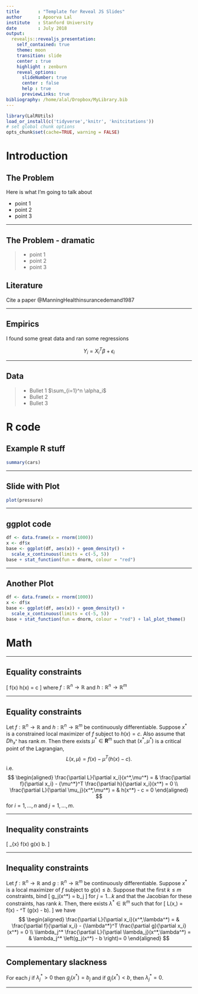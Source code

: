 ```yaml
---
title       : "Template for Reveal JS Slides"
author      : Apoorva Lal
institute   : Stanford University
date        : July 2018
output:
  revealjs::revealjs_presentation:
    self_contained: true
    theme: moon
    transition: slide
    center : true
    highlight : zenburn
    reveal_options:
      slideNumber: true
      center : false
      help : true
      previewLinks: true
bibliography: /home/alal/Dropbox/MyLibrary.bib
---
```

<style type="text/css">
  .reveal p {
    text-align: left;
  }
  .reveal ul {
    display: block;
  }
  .reveal ol {
    display: block;
  }
</style>

```r
library(LalRUtils)
load_or_install(c('tidyverse','knitr', 'knitcitations'))
# set global chunk options
opts_chunk$set(cache=TRUE, warning = FALSE)
```

# Introduction

## The Problem

Here is what I'm going to talk about

- point 1
- point 2
- point 3

---

## The Problem - dramatic

  > - point 1
  > - point 2
  > - point 3

## Literature

Cite a paper @ManningHealthinsurancedemand1987

---

## Empirics

I found some great data and ran some regressions

$$
Y_i = X_i^{T} \beta + \epsilon_i
$$

---

## Data

  > - Bullet 1 $\sum_{i=1}^n \alpha_i$
  > - Bullet 2
  > - Bullet 3

# R code

## Example R stuff

```r
summary(cars)
```

---

## Slide with Plot

```r
plot(pressure)
```

---

## ggplot code

```r
df <- data.frame(x = rnorm(1000))
x <- df$x
base <- ggplot(df, aes(x)) + geom_density() +
  scale_x_continuous(limits = c(-5, 5))
base + stat_function(fun = dnorm, colour = "red")
```

---

## Another Plot

```r
df <- data.frame(x = rnorm(1000))
x <- df$x
base <- ggplot(df, aes(x)) + geom_density() +
  scale_x_continuous(limits = c(-5, 5))
base + stat_function(fun = dnorm, colour = "red") + lal_plot_theme()
```

# Math

---

## Equality constraints

\[ \max f(x) \text{ s.t. } h(x) = c \]
where $f: \mathbb{R}^n \to \mathbb{R}$ and $h: \mathbb{R}^n \to \mathbb{R}^m$

---

## Equality constraints

Let $f:\mathbb{R}^n \to \mathbb{R}$ and $h: \mathbb{R}^n \to
\mathbb{R}^m$ be continuously differentiable. Suppose $x^*$ is a constrained
local maximizer of $f$ subject to $h(x) = c$. Also assume that
$Dh_{x^*}$ has rank $m$. Then there exists $\mu^* \in \mathbf{R}^m$ such
that $(x^*, \mu^*)$ is a critical point of the Lagrangian,
    $$
    L(x,\mu) = f(x) - \mu^T (h(x) - c).
    $$
i.e.
$$
\begin{aligned}
\frac{\partial L}{\partial x_i}(x^*,\mu^*) = & \frac{\partial
f}{\partial x_i} - {\mu^*}^T \frac{\partial h}{\partial
  x_i}(x^*) = 0 \\
 \frac{\partial L}{\partial \mu_j}(x^*,\mu^*) = & h(x^*) -
   c = 0
\end{aligned}
 $$
for $i = 1, ..., n$ and $j=1,...,m$.

---

## Inequality constraints

\[ \max_{x} f(x) \text{ s.t. } g(x) \leq b. \]

---

## Inequality constraints

Let $f:\mathbb{R}^n \to \mathbb{R}$ and $g: \mathbb{R}^n \to \mathbb{R}^m$ be continuously
differentiable. Suppose $x^*$ is a local maximizer of $f$ subject to
$g(x) \leq b$. Suppose that the first $k \leq m$ constraints, bind
\[ g_j(x^*) = b_j \]
for $j = 1 ... k$ and that the Jacobian for these constraints,
has rank $k$. Then, there exists
$\lambda^* \in \mathbb{R}^m$ such that for
\[ L(x,\lambda) = f(x) - \lambda^T (g(x) - b). \]
we have
$$
\begin{aligned}
\frac{\partial L}{\partial x_i}(x^*,\lambda^*) = & \frac{\partial
f}{\partial x_i} - {\lambda^*}^T \frac{\partial g}{\partial
x_i}(x^*) = 0 \\
\lambda_j^* \frac{\partial L}{\partial \lambda_j}(x^*,\lambda^*) =
    & \lambda_j^* \left(g_j(x^*) - b \right)= 0
\end{aligned}
$$

---

## Complementary slackness

For each $j$ if $\lambda_j^* > 0$ then $g_j(x^*) = b_j$ and if
  $g_j(x^*) < b$, then $\lambda_j^*=0$.

---
